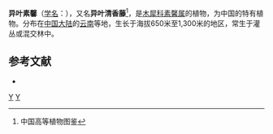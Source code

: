 {{Speciesbox 
| genus =  Jasminum
| species = anisophyllum
| status = NE
| status_system = IUCN3.1
| authority =  Kobuski
}}

'''异叶素馨'''（[[学名|学名]]：{{lang|la|''Jasminum anisophyllum''}}），又名'''异叶清香藤'''<ref>中国高等植物图鉴</ref>，是[[木犀科|木犀科]][[素馨属|素馨属]]的植物，为中国的特有植物。分布在[[中国大陆|中国大陆]]的[[云南|云南]]等地，生长于海拔650米至1,300米的地区，常生于灌丛或混交林中。

== 参考文献 ==
<div class="references-small">
{{reflist}}
* {{cite web| url =http://www.bioinfo.cn/db05/KmzwSpecies.php?action=view&id=14324| title =异叶素馨| work =《中国高等植物数据库全库》| publisher =中国科学院微生物研究所| author =昆明植物研究所| accessdate =2009-02-24| deadurl =yes| archiveurl =https://web.archive.org/web/20160305005124/http://www.bioinfo.cn/db05/KmzwSpecies.php?action=view&id=14324| archivedate =2016-03-05}}
</div>
{{Taxonbar|from=Q11065925}}

[[Category:素馨属|Y]]
[[Category:中國特有植物|Y]]